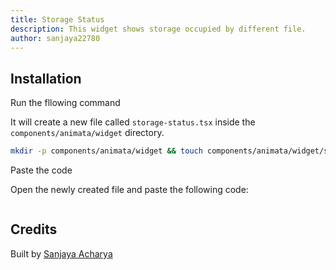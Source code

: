 ```yaml
---
title: Storage Status
description: This widget shows storage occupied by different file.
author: sanjaya22780
---
```


<ComponentPreview name="widget-storage-status--docs" />

## Installation

<Steps>
<Step>Run the fllowing command</Step>

It will create a new file called `storage-status.tsx` inside the `components/animata/widget` directory.

```bash
mkdir -p components/animata/widget && touch components/animata/widget/storage-status.tsx
```

<Step>Paste the code</Step>

Open the newly created file and paste the following code:

```jsx file=<rootDir>/animata/widget/storage-status.tsx

```

</Steps>

## Credits

Built by [Sanjaya Acharya](https://github.com/acharya-sanjaya)
